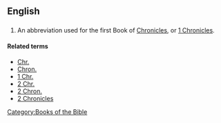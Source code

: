 ==English==

==={{abbreviation}}===
{{infl|en|abbreviation}}

# {{biblical}} An abbreviation used for the first Book of [[Chronicles]], or [[1 Chronicles]].

====Related terms====
*[[Chr.]]
*[[Chron.]]
*[[1 Chr.]]
*[[2 Chr.]]
*[[2 Chron.]]
*[[2 Chronicles]]

[[Category:Books of the Bible]]